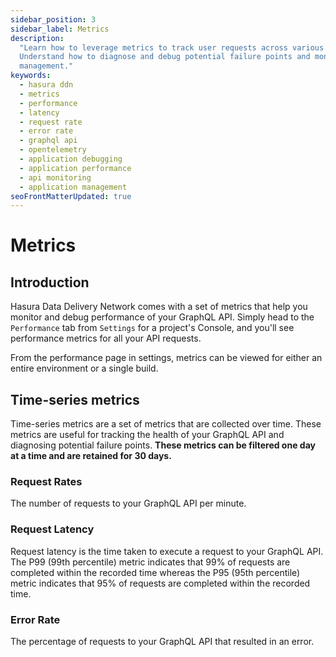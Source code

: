 ```yaml
---
sidebar_position: 3
sidebar_label: Metrics
description:
  "Learn how to leverage metrics to track user requests across various services in the Hasura Data Delivery Network.
  Understand how to diagnose and debug potential failure points and monitor performance for better application
  management."
keywords:
  - hasura ddn
  - metrics
  - performance
  - latency
  - request rate
  - error rate
  - graphql api
  - opentelemetry
  - application debugging
  - application performance
  - api monitoring
  - application management
seoFrontMatterUpdated: true
---
```



# Metrics

## Introduction

Hasura Data Delivery Network comes with a set of metrics that help you monitor and debug performance of your GraphQL
API. Simply head to the `Performance` tab from `Settings` for a project's Console, and you'll see performance metrics
for all your API requests.

From the performance page in settings, metrics can be viewed for either an entire environment or a single build.

<Thumbnail src="/img/o11y/v0.1.1_console_performance-metrics.png" alt="Execute a query" width="1000px" />

## Time-series metrics

Time-series metrics are a set of metrics that are collected over time. These metrics are useful for tracking the health
of your GraphQL API and diagnosing potential failure points. **These metrics can be filtered one day at a time and are
retained for 30 days.**

### Request Rates

The number of requests to your GraphQL API per minute.

### Request Latency

Request latency is the time taken to execute a request to your GraphQL API. The P99 (99th percentile) metric indicates
that 99% of requests are completed within the recorded time whereas the P95 (95th percentile) metric indicates that 95%
of requests are completed within the recorded time.

### Error Rate

The percentage of requests to your GraphQL API that resulted in an error.
